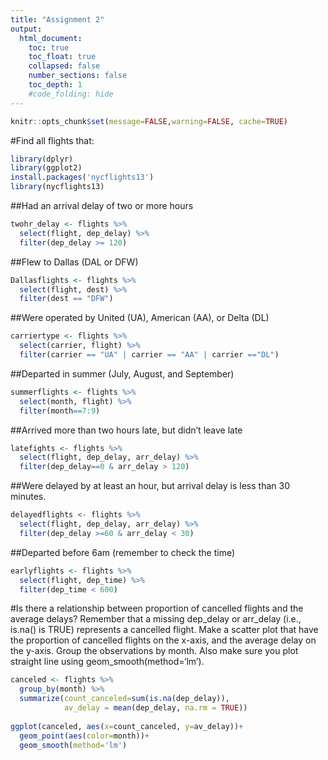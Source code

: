 ```yaml
---
title: "Assignment 2"
output:
  html_document:
    toc: true
    toc_float: true
    collapsed: false
    number_sections: false
    toc_depth: 1
    #code_folding: hide
---
```


```r
knitr::opts_chunk$set(message=FALSE,warning=FALSE, cache=TRUE)
```

#Find all flights that:
```r
library(dplyr)
library(ggplot2)
install.packages('nycflights13')
library(nycflights13)
```

##Had an arrival delay of two or more hours
```r

twohr_delay <- flights %>%
  select(flight, dep_delay) %>%
  filter(dep_delay >= 120)

```


##Flew to Dallas (DAL or DFW)
```r
Dallasflights <- flights %>%
  select(flight, dest) %>%
  filter(dest == "DFW")
```

##Were operated by United (UA), American (AA), or Delta (DL) 
```r
carriertype <- flights %>%
  select(carrier, flight) %>%
  filter(carrier == "UA" | carrier == "AA" | carrier =="DL")
```

##Departed in summer (July, August, and September)
```r
summerflights <- flights %>%
  select(month, flight) %>%
  filter(month==7:9)
```

##Arrived more than two hours late, but didn’t leave late
```r
latefights <- flights %>%
  select(flight, dep_delay, arr_delay) %>%
  filter(dep_delay==0 & arr_delay > 120)
```

##Were delayed by at least an hour, but arrival delay is less than 30 minutes.
```r
delayedflights <- flights %>%
  select(flight, dep_delay, arr_delay) %>%
  filter(dep_delay >=60 & arr_delay < 30)

```

##Departed before 6am (remember to check the time)
```r
earlyflights <- flights %>%
  select(flight, dep_time) %>%
  filter(dep_time < 600)
```


#Is there a relationship between proportion of cancelled flights and the average delays? Remember that a missing dep_delay or arr_delay (i.e., is.na() is TRUE) represents a cancelled flight. Make a scatter plot that have the proportion of cancelled flights on the x-axis, and the average delay on the y-axis. Group the observations by month. Also make sure you plot straight line using geom_smooth(method='lm').
```r


canceled <- flights %>% 
  group_by(month) %>%
  summarize(count_canceled=sum(is.na(dep_delay)), 
            av_delay = mean(dep_delay, na.rm = TRUE))
  
ggplot(canceled, aes(x=count_canceled, y=av_delay))+
  geom_point(aes(color=month))+
  geom_smooth(method='lm')


```

